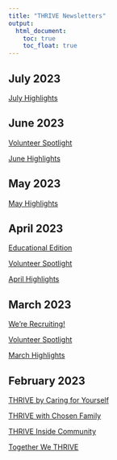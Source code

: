 ```yaml
---
title: "THRIVE Newsletters"
output:
  html_document:
    toc: true
    toc_float: true
---
```


## July 2023

[July Highlights](https://us21.campaign-archive.com/?u=a55dc7a557c8e1c98ba1d9d54&id=4c8d601473)

## June 2023

[Volunteer Spotlight](https://us21.campaign-archive.com/?u=a55dc7a557c8e1c98ba1d9d54&id=0654171331)

[June Highlights](https://us21.campaign-archive.com/?u=a55dc7a557c8e1c98ba1d9d54&id=5a5b155e7c)

## May 2023

[May Highlights](https://us21.campaign-archive.com/?u=a55dc7a557c8e1c98ba1d9d54&id=ba08a2f517)

## April 2023

[Educational Edition](https://mailchi.mp/cc6a598c646b/together-we-thrive-476506)

[Volunteer Spotlight](https://us21.campaign-archive.com/?u=a55dc7a557c8e1c98ba1d9d54&id=1ae41fa44f)

[April Highlights](https://us21.campaign-archive.com/?u=a55dc7a557c8e1c98ba1d9d54&id=fa76602317)

## March 2023

[We're Recruiting!](https://us21.campaign-archive.com/?u=a55dc7a557c8e1c98ba1d9d54&id=bebea2e3f0)

[Volunteer Spotlight](https://us21.campaign-archive.com/?u=a55dc7a557c8e1c98ba1d9d54&id=8c366172c0)

[March Highlights](https://us21.campaign-archive.com/?u=a55dc7a557c8e1c98ba1d9d54&id=5dd3c3ab32)

## February 2023

[THRIVE by Caring for Yourself](https://us21.campaign-archive.com/?u=a55dc7a557c8e1c98ba1d9d54&id=c09d6f7a5a)

[THRIVE with Chosen Family](https://us21.campaign-archive.com/?u=a55dc7a557c8e1c98ba1d9d54&id=e51a4b2853)

[THRIVE Inside Community](https://us21.campaign-archive.com/?u=a55dc7a557c8e1c98ba1d9d54&id=018180bf1b)

[Together We THRIVE](https://us21.campaign-archive.com/?u=a55dc7a557c8e1c98ba1d9d54&id=0ce84c6558)

